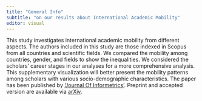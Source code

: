 ```yaml
---
title: "General Info"
subtitle: "on our results about International Academic Mobility"
editor: visual
---
```


This study investigates international academic mobility from different aspects. The authors included in this study are those indexed in Scopus from all countries and scientific fields. We compared the mobility among countries, gender, and fields to show the inequalities. We considered the scholars' career stages in our analyses for a more comprehensive analysis. This supplementary visualization will better present the mobility patterns among scholars with various socio-demographic characteristics. The paper has been published by ['Journal Of Informetrics'](https://doi.org/10.1016/j.joi.2022.101280). Preprint and accepted version are available via [arXiv](https://arxiv.org/ftp/arxiv/papers/2203/2203.06995.pdf).

